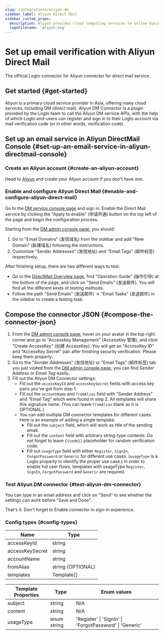 ```yaml
---
slug: /integrations/aliyun-dm
sidebar_label: Aliyun Direct Mail
sidebar_custom_props:
  description: Aliyun provides cloud computing services to online businesses.
  logoFilename: 'aliyun.svg'
---
```



# Set up email verification with Aliyun Direct Mail

The official Logto connector for Aliyun connector for direct mail service.

<GuideTip />

## Get started \{#get-started}

Aliyun is a primary cloud service provider in Asia, offering many cloud services, including DM (direct mail). Aliyun DM Connector is a plugin provided by the Logto team to call the Aliyun DM service APIs, with the help of which Logto end-users can register and sign in to their Logto account via mail verification code (or in other words, verification code).

## Set up an email service in Aliyun DirectMail Console \{#set-up-an-email-service-in-aliyun-directmail-console}

### Create an Aliyun account \{#create-an-aliyun-account}

Head to [Aliyun](https://aliyun.com/) and create your Aliyun account if you don't have one.

### Enable and configure Aliyun Direct Mail \{#enable-and-configure-aliyun-direct-mail}

Go to the [DM service console page](https://www.aliyun.com/product/directmail) and sign in. Enable the Direct Mail service by clicking the "Apply to enable" (申请开通) button on the top left of the page and begin the configuration process.

Starting from the [DM admin console page](https://dm.console.aliyun.com/), you should:

1. Go to "Email Domains" (发信域名) from the sidebar and add "New Domain" (新建域名) following the instructions.
2. Customize "Sender Addresses" (发信地址) and "Email Tags" (邮件标签) respectively.

After finishing setup, there are two different ways to test:

- Go to the [DirectMail Overview page](https://dm.console.aliyun.com/), find "Operation Guide" (操作引导) at the bottom of the page, and click on "Send Emails" (发送邮件). You will find all the different kinds of testing methods.
- Follow the path "Send Emails" (发送邮件) -> "Email Tasks" (发送邮件) in the sidebar to create a testing task.

## Compose the connector JSON \{#compose-the-connector-json}

1. From the [DM admin console page](https://dm.console.aliyun.com/), hover on your avatar in the top right corner and go to "AccessKey Management" (AccessKey 管理), and click "Create AccessKey" (创建 AccessKey). You will get an "AccessKey ID" and "AccessKey Secret" pair after finishing security verification. Please keep them properly.
2. Go to the "Sender Addresses" (发信地址) or "Email Tags" (邮件标签) tab you just visited from the [DM admin console page](https://dm.console.aliyun.com/), you can find _Sender Address_ or _Email Tag_ easily.
3. Fill out the Aliyun DM Connector settings:
   - Fill out the `accessKeyId` and `accessKeySecret` fields with access key pairs you've got from step 1.
   - Fill out the `accountName` and `fromAlias` field with "Sender Address" and "Email Tag" which were found in step 2. All templates will share this signature name. (You can leave `fromAlias` blank as it is OPTIONAL.)
   - You can add multiple DM connector templates for different cases. Here is an example of adding a single template:
     - Fill out the `subject` field, which will work as title of the sending email.
     - Fill out the `content` field with arbitrary string-type contents. Do not forget to leave `{{code}}` placeholder for random verification code.
     - Fill out `usageType` field with either `Register`, `SignIn`, `ForgotPassword` or `Generic` for different use cases. (`usageType` is a Logto property to identify the proper use case.) In order to enable full user flows, templates with usageType `Register`, `SignIn`, `ForgotPassword` and `Generic` are required.

### Test Aliyun DM connector \{#test-aliyun-dm-connector}

You can type in an email address and click on "Send" to see whether the settings can work before "Save and Done".

That's it. Don't forget to <MainSiteUrl href="/connectors/email-connectors/#enable-email-address-for-end-user-flows">Enable connector in sign-in experience</MainSiteUrl>.

### Config types \{#config-types}

| Name            | Type              |
| --------------- | ----------------- |
| accessKeyId     | string            |
| accessKeySecret | string            |
| accountName     | string            |
| fromAlias       | string (OPTIONAL) |
| templates       | Template[]        |

| Template Properties | Type        | Enum values                                             |
| ------------------- | ----------- | ------------------------------------------------------- |
| subject             | string      | N/A                                                     |
| content             | string      | N/A                                                     |
| usageType           | enum string | 'Register' \| 'SignIn' \| 'ForgotPassword' \| 'Generic' |
